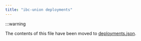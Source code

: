 ```yaml
---
title: "ibc-union deployments"
---
```


:::warning

The contents of this file have been moved to [deployments.json](https://github.com/unionlabs/union/blob/main/deployments.json).
